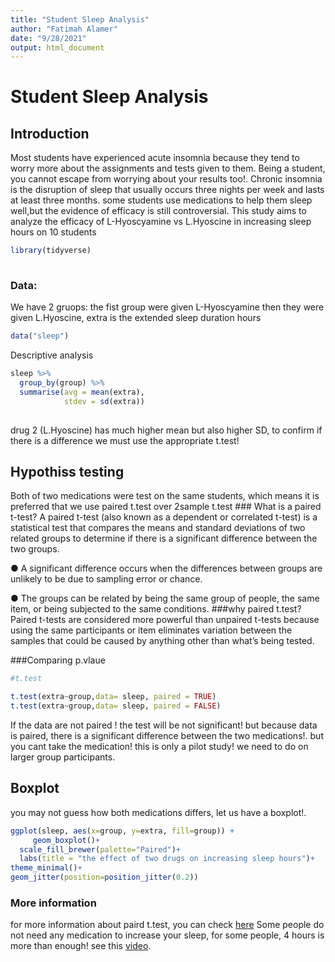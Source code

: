 ---
title: "Student Sleep Analysis"
author: "Fatimah Alamer"
date: "9/28/2021"
output: html_document
---


# **Student Sleep Analysis**


## **Introduction**
Most students have experienced acute insomnia because they tend to worry more about the assignments and tests given to them. Being a student, you cannot escape from worrying about your results too!. Chronic insomnia is the disruption of sleep that usually occurs three nights per week and lasts at least three months. some students use medications to help them sleep well,but the evidence of efficacy is still controversial. This study aims to analyze the efficacy of L-Hyoscyamine vs L.Hyoscine in increasing sleep hours on 10 students  


``` {r include = FALSE}
library(tidyverse)
     
```

### Data:
 We have 2 gruops: the fist group were given L-Hyoscyamine then they were given L.Hyoscine, extra is the extended sleep duration hours
```{r}
data("sleep")
```


Descriptive analysis 

``` {r }
sleep %>%
  group_by(group) %>%
  summarise(avg = mean(extra),
            stdev = sd(extra))
     
```

drug 2 (L.Hyoscine) has much higher mean but also higher SD, to confirm if there is a difference we must use the appropriate t.test!



## Hypothiss testing
Both of two medications were test on the same students, which means it is preferred that we use paired t.test over 2sample t.test
### What is a paired t-test?
A paired t-test (also known as a dependent or correlated t-test) is a statistical test that compares the means and standard deviations of two related groups to determine if there is a significant difference between the two groups.

●       A significant difference occurs when the differences between groups are unlikely to be due to sampling error or chance.

●       The groups can be related by being the same group of people, the same item, or being subjected to the same conditions.
###why paired t.test?
Paired t-tests are considered more powerful than unpaired t-tests because using the same participants or item eliminates variation between the samples that could be caused by anything other than what’s being tested.

###Comparing p.vlaue

```{r}


#t.test

t.test(extra~group,data= sleep, paired = TRUE)
t.test(extra~group,data= sleep, paired = FALSE)

```
If the data are not paired ! the test will be not significant! but because data is paired, there is a significant difference between the two medications!. but you cant take the medication! this is only a pilot study! we need to do on larger group participants.   


## Boxplot

you may not guess how both medications differs, let us have a boxplot!.


```{r}
ggplot(sleep, aes(x=group, y=extra, fill=group)) +
     geom_boxplot()+
  scale_fill_brewer(palette="Paired")+
  labs(title = "the effect of two drugs on increasing sleep hours")+
theme_minimal()+
geom_jitter(position=position_jitter(0.2))
```

### **More information**
for more information about paird t.test, you can check [here](https://www.youtube.com/watch?v=JiQR0lHLe74)
Some people do  not need any medication to increase your sleep, for some people, 4 hours is more than enough! see this [video](https://www.youtube.com/watch?v=6dfD-FRq-HA).


